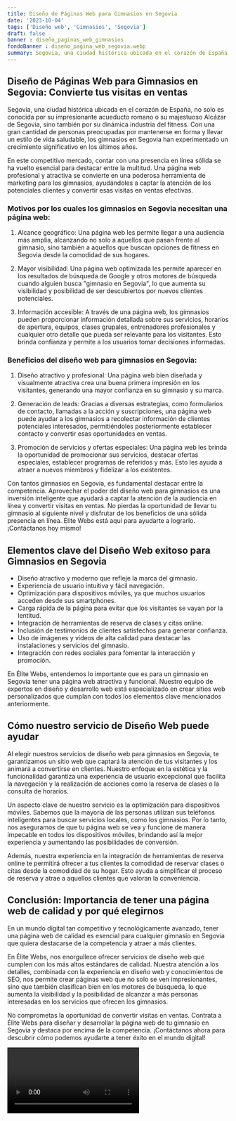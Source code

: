```yaml
---
title: Diseño de Páginas Web para Gimnasios en Segovia
date: '2023-10-04'
tags: ['Diseño web', 'Gimnasios', 'Segovia']
draft: false
banner : diseño_paginas_web_gimnasios
fondoBanner : diseño_pagina_web_segovia.webp
summary: Segovia, una ciudad histórica ubicada en el corazón de España, no solo es conocida por su impresionante acueducto romano o su majestuoso Alcázar de Segovia, sino también por su dinámica industria del fitness. Con una gran cantidad de personas preocupadas por mantenerse en forma y llevar un estilo de vida saludable, los gimnasios en Segovia han experimentado un crecimiento significativo en los últimos años.
---
```


## Diseño de Páginas Web para Gimnasios en Segovia: Convierte tus visitas en ventas

Segovia, una ciudad histórica ubicada en el corazón de España, no solo es conocida por su impresionante acueducto romano o su majestuoso Alcázar de Segovia, sino también por su dinámica industria del fitness. Con una gran cantidad de personas preocupadas por mantenerse en forma y llevar un estilo de vida saludable, los gimnasios en Segovia han experimentado un crecimiento significativo en los últimos años.

En este competitivo mercado, contar con una presencia en línea sólida se ha vuelto esencial para destacar entre la multitud. Una página web profesional y atractiva se convierte en una poderosa herramienta de marketing para los gimnasios, ayudándoles a captar la atención de los potenciales clientes y convertir esas visitas en ventas efectivas.

### Motivos por los cuales los gimnasios en Segovia necesitan una página web:

1. Alcance geográfico: Una página web les permite llegar a una audiencia más amplia, alcanzando no solo a aquellos que pasan frente al gimnasio, sino también a aquellos que buscan opciones de fitness en Segovia desde la comodidad de sus hogares.

2. Mayor visibilidad: Una página web optimizada les permite aparecer en los resultados de búsqueda de Google y otros motores de búsqueda cuando alguien busca "gimnasio en Segovia", lo que aumenta su visibilidad y posibilidad de ser descubiertos por nuevos clientes potenciales.

3. Información accesible: A través de una página web, los gimnasios pueden proporcionar información detallada sobre sus servicios, horarios de apertura, equipos, clases grupales, entrenadores profesionales y cualquier otro detalle que pueda ser relevante para los visitantes. Esto brinda confianza y permite a los usuarios tomar decisiones informadas.

### Beneficios del diseño web para gimnasios en Segovia:

1. Diseño atractivo y profesional: Una página web bien diseñada y visualmente atractiva crea una buena primera impresión en los visitantes, generando una mayor confianza en su gimnasio y su marca.

2. Generación de leads: Gracias a diversas estrategias, como formularios de contacto, llamadas a la acción y suscripciones, una página web puede ayudar a los gimnasios a recolectar información de clientes potenciales interesados, permitiéndoles posteriormente establecer contacto y convertir esas oportunidades en ventas.

3. Promoción de servicios y ofertas especiales: Una página web les brinda la oportunidad de promocionar sus servicios, destacar ofertas especiales, establecer programas de referidos y más. Esto les ayuda a atraer a nuevos miembros y fidelizar a los existentes.

Con tantos gimnasios en Segovia, es fundamental destacar entre la competencia. Aprovechar el poder del diseño web para gimnasios es una inversión inteligente que ayudará a captar la atención de la audiencia en línea y convertir visitas en ventas. No pierdas la oportunidad de llevar tu gimnasio al siguiente nivel y disfrutar de los beneficios de una sólida presencia en línea. Élite Webs está aquí para ayudarte a lograrlo. ¡Contáctanos hoy mismo!

<GifSeo />

<Cta />

## Elementos clave del Diseño Web exitoso para Gimnasios en Segovia

- Diseño atractivo y moderno que refleje la marca del gimnasio.
- Experiencia de usuario intuitiva y fácil navegación.
- Optimización para dispositivos móviles, ya que muchos usuarios acceden desde sus smartphones.
- Carga rápida de la página para evitar que los visitantes se vayan por la lentitud.
- Integración de herramientas de reserva de clases y citas online.
- Inclusión de testimonios de clientes satisfechos para generar confianza.
- Uso de imágenes y videos de alta calidad para destacar las instalaciones y servicios del gimnasio.
- Integración con redes sociales para fomentar la interacción y promoción.

En Élite Webs, entendemos lo importante que es para un gimnasio en Segovia tener una página web atractiva y funcional. Nuestro equipo de expertos en diseño y desarrollo web está especializado en crear sitios web personalizados que cumplan con todos los elementos clave mencionados anteriormente.

## Cómo nuestro servicio de Diseño Web puede ayudar

Al elegir nuestros servicios de diseño web para gimnasios en Segovia, te garantizamos un sitio web que captará la atención de tus visitantes y los animará a convertirse en clientes. Nuestro enfoque en la estética y la funcionalidad garantiza una experiencia de usuario excepcional que facilita la navegación y la realización de acciones como la reserva de clases o la consulta de horarios.

Un aspecto clave de nuestro servicio es la optimización para dispositivos móviles. Sabemos que la mayoría de las personas utilizan sus teléfonos inteligentes para buscar servicios locales, como los gimnasios. Por lo tanto, nos aseguramos de que tu página web se vea y funcione de manera impecable en todos los dispositivos móviles, brindando así la mejor experiencia y aumentando las posibilidades de conversión.

Además, nuestra experiencia en la integración de herramientas de reserva online te permitirá ofrecer a tus clientes la comodidad de reservar clases o citas desde la comodidad de su hogar. Esto ayuda a simplificar el proceso de reserva y atrae a aquellos clientes que valoran la conveniencia.

## Conclusión: Importancia de tener una página web de calidad y por qué elegirnos

En un mundo digital tan competitivo y tecnológicamente avanzado, tener una página web de calidad es esencial para cualquier gimnasio en Segovia que quiera destacarse de la competencia y atraer a más clientes.

En Élite Webs, nos enorgullece ofrecer servicios de diseño web que cumplen con los más altos estándares de calidad. Nuestra atención a los detalles, combinada con la experiencia en diseño web y conocimientos de SEO, nos permite crear páginas web que no solo se ven impresionantes, sino que también clasifican bien en los motores de búsqueda, lo que aumenta la visibilidad y la posibilidad de alcanzar a más personas interesadas en los servicios que ofrecen los gimnasios.

No comprometas la oportunidad de convertir visitas en ventas. Contrata a Élite Webs para diseñar y desarrollar la página web de tu gimnasio en Segovia y destaca por encima de la competencia. ¡Contáctanos ahora para descubrir cómo podemos ayudarte a tener éxito en el mundo digital!

<Video />

<CtaBot job='Gimnasios' city='Segovia'/>

<Gmaps query='Segovia+españa+maps' />